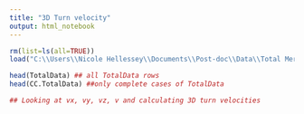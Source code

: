 ```yaml
---
title: "3D Turn velocity"
output: html_notebook
---
```



```r
rm(list=ls(all=TRUE))
load("C:\\Users\\Nicole Hellessey\\Documents\\Post-doc\\Data\\Total Merged Data File.Rda")

head(TotalData) ## all TotalData rows
head(CC.TotalData) ##only complete cases of TotalData 

## Looking at vx, vy, vz, v and calculating 3D turn velocities


```

